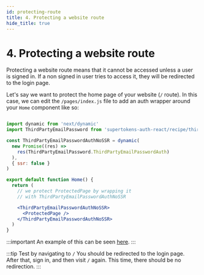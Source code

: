 ```yaml
---
id: protecting-route
title: 4. Protecting a website route
hide_title: true
---
```


# 4. Protecting a website route

Protecting a website route means that it cannot be accessed unless a user is signed in. If a non signed in user tries to access it, they will be redirected to the login page.

Let's say we want to protect the home page of your website (`/` route). In this case, we can edit the `/pages/index.js` file to add an auth wrapper around your `Home` component like so:

```jsx title="pages/index.js"

import dynamic from 'next/dynamic'
import ThirdPartyEmailPassword from 'supertokens-auth-react/recipe/thirdpartyemailpassword'

const ThirdPartyEmailPasswordAuthNoSSR = dynamic(
  new Promise((res) =>
    res(ThirdPartyEmailPassword.ThirdPartyEmailPasswordAuth)
  ),
  { ssr: false }
)

export default function Home() {
  return (
    // we protect ProtectedPage by wrapping it
    // with ThirdPartyEmailPasswordAuthNoSSR

    <ThirdPartyEmailPasswordAuthNoSSR>
      <ProtectedPage />
    </ThirdPartyEmailPasswordAuthNoSSR>
  )
}

```

:::important
An example of this can be seen [here](https://github.com/supertokens/next.js/blob/canary/examples/with-supertokens/pages/index.js#L36).
:::

:::tip Test by navigating to `/`
You should be redirected to the login page. After that, sign in, and then visit `/` again. This time, there should be no redirection.
:::